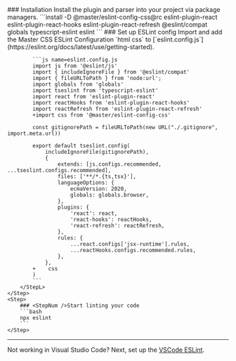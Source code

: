 <StepSection className="mt:12x">
    <Step $row>
        <StepL>
            ### <StepNum />Installation
            Install the plugin and parser into your project via package managers.
        </StepL>
        <StepR>
            ```install
            -D @master/eslint-config-css@rc eslint-plugin-react eslint-plugin-react-hooks eslint-plugin-react-refresh @eslint/compat globals typescript-eslint eslint
            ```
        </StepR>
    </Step>
    <Step $row>
        <StepL>
            ### <StepNum />Set up ESLint config
            Import and add the Master CSS ESLint Configuration `html css` to [`eslint.config.js`](https://eslint.org/docs/latest/use/getting-started).

            ```js name=eslint.config.js
            import js from '@eslint/js'
            import { includeIgnoreFile } from '@eslint/compat'
            import { fileURLToPath } from 'node:url';
            import globals from 'globals'
            import tseslint from 'typescript-eslint'
            import react from 'eslint-plugin-react'
            import reactHooks from 'eslint-plugin-react-hooks'
            import reactRefresh from 'eslint-plugin-react-refresh'
            +import css from '@master/eslint-config-css'

            const gitignorePath = fileURLToPath(new URL("./.gitignore", import.meta.url))

            export default tseslint.config(
                includeIgnoreFile(gitignorePath),
                {
                    extends: [js.configs.recommended, ...tseslint.configs.recommended],
                    files: ['**/*.{ts,tsx}'],
                    languageOptions: {
                        ecmaVersion: 2020,
                        globals: globals.browser,
                    },
                    plugins: {
                        'react': react,
                        'react-hooks': reactHooks,
                        'react-refresh': reactRefresh,
                    },
                    rules: {
                        ...react.configs['jsx-runtime'].rules,
                        ...reactHooks.configs.recommended.rules,
                    },
                },
            +    css
            )
            ```
        </StepL>
    </Step>
    <Step>
        ### <StepNum />Start linting your code
        ```bash
        npx eslint
        ```
    </Step>
</StepSection>

---

Not working in Visual Studio Code? Next, set up the [VSCode ESLint](/guide/code-linting/vscode).